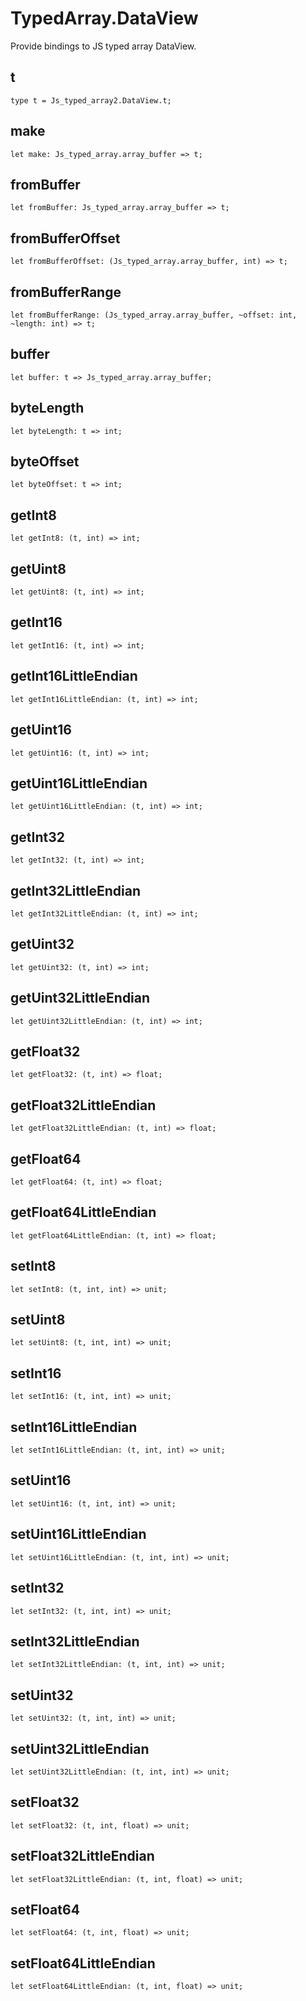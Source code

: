 
# TypedArray.DataView

<ApiIntro>

Provide bindings to JS typed array DataView.

</ApiIntro>

## t

```re sig
type t = Js_typed_array2.DataView.t;
```

## make

```re sig
let make: Js_typed_array.array_buffer => t;
```

## fromBuffer

```re sig
let fromBuffer: Js_typed_array.array_buffer => t;
```

## fromBufferOffset

```re sig
let fromBufferOffset: (Js_typed_array.array_buffer, int) => t;
```

## fromBufferRange

```re sig
let fromBufferRange: (Js_typed_array.array_buffer, ~offset: int, ~length: int) => t;
```

## buffer

```re sig
let buffer: t => Js_typed_array.array_buffer;
```

## byteLength

```re sig
let byteLength: t => int;
```

## byteOffset

```re sig
let byteOffset: t => int;
```

## getInt8

```re sig
let getInt8: (t, int) => int;
```

## getUint8

```re sig
let getUint8: (t, int) => int;
```

## getInt16

```re sig
let getInt16: (t, int) => int;
```

## getInt16LittleEndian

```re sig
let getInt16LittleEndian: (t, int) => int;
```

## getUint16

```re sig
let getUint16: (t, int) => int;
```

## getUint16LittleEndian

```re sig
let getUint16LittleEndian: (t, int) => int;
```

## getInt32

```re sig
let getInt32: (t, int) => int;
```

## getInt32LittleEndian

```re sig
let getInt32LittleEndian: (t, int) => int;
```

## getUint32

```re sig
let getUint32: (t, int) => int;
```

## getUint32LittleEndian

```re sig
let getUint32LittleEndian: (t, int) => int;
```

## getFloat32

```re sig
let getFloat32: (t, int) => float;
```

## getFloat32LittleEndian

```re sig
let getFloat32LittleEndian: (t, int) => float;
```

## getFloat64

```re sig
let getFloat64: (t, int) => float;
```

## getFloat64LittleEndian

```re sig
let getFloat64LittleEndian: (t, int) => float;
```

## setInt8

```re sig
let setInt8: (t, int, int) => unit;
```

## setUint8

```re sig
let setUint8: (t, int, int) => unit;
```

## setInt16

```re sig
let setInt16: (t, int, int) => unit;
```

## setInt16LittleEndian

```re sig
let setInt16LittleEndian: (t, int, int) => unit;
```

## setUint16

```re sig
let setUint16: (t, int, int) => unit;
```

## setUint16LittleEndian

```re sig
let setUint16LittleEndian: (t, int, int) => unit;
```

## setInt32

```re sig
let setInt32: (t, int, int) => unit;
```

## setInt32LittleEndian

```re sig
let setInt32LittleEndian: (t, int, int) => unit;
```

## setUint32

```re sig
let setUint32: (t, int, int) => unit;
```

## setUint32LittleEndian

```re sig
let setUint32LittleEndian: (t, int, int) => unit;
```

## setFloat32

```re sig
let setFloat32: (t, int, float) => unit;
```

## setFloat32LittleEndian

```re sig
let setFloat32LittleEndian: (t, int, float) => unit;
```

## setFloat64

```re sig
let setFloat64: (t, int, float) => unit;
```

## setFloat64LittleEndian

```re sig
let setFloat64LittleEndian: (t, int, float) => unit;
```
